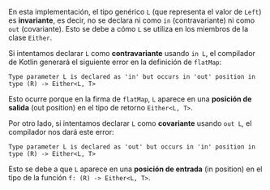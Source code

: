 En esta implementación, el tipo genérico `L` (que representa el valor de `Left`) es **invariante**, es decir, no se
declara ni como `in` (contravariante) ni como `out` (covariante). Esto se debe a cómo `L` se utiliza en los miembros
de la clase `Either`.

Si intentamos declarar `L` como **contravariante** usando `in L`, el compilador de Kotlin generará el siguiente
error en la definición de `flatMap`:

```
Type parameter L is declared as 'in' but occurs in 'out' position in type (R) -> Either<L, T>
```

Esto ocurre porque en la firma de `flatMap`, `L` aparece en una **posición de salida** (out position) en el tipo de
retorno `Either<L, T>`.

Por otro lado, si intentamos declarar `L` como **covariante** usando `out L`, el compilador nos dará este error:

```
Type parameter L is declared as 'out' but occurs in 'in' position in type (R) -> Either<L, T>
```

Esto se debe a que `L` aparece en una **posición de entrada** (in position) en el tipo de la función `f: (R) ->
Either<L, T>`.
